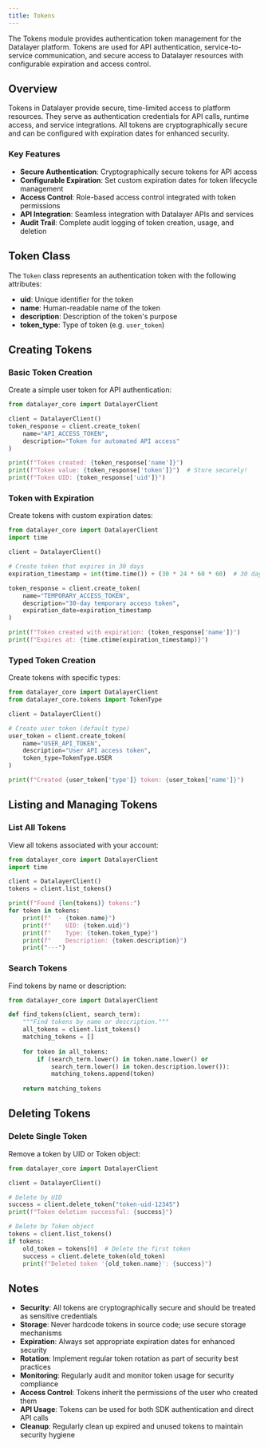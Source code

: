 ```yaml
---
title: Tokens
---
```



The Tokens module provides authentication token management for the Datalayer platform. Tokens are used for API authentication, service-to-service communication, and secure access to Datalayer resources with configurable expiration and access control.

## Overview

Tokens in Datalayer provide secure, time-limited access to platform resources. They serve as authentication credentials for API calls, runtime access, and service integrations. All tokens are cryptographically secure and can be configured with expiration dates for enhanced security.

### Key Features

- **Secure Authentication**: Cryptographically secure tokens for API access
- **Configurable Expiration**: Set custom expiration dates for token lifecycle management
- **Access Control**: Role-based access control integrated with token permissions
- **API Integration**: Seamless integration with Datalayer APIs and services
- **Audit Trail**: Complete audit logging of token creation, usage, and deletion

## Token Class

The `Token` class represents an authentication token with the following attributes:

- **uid**: Unique identifier for the token
- **name**: Human-readable name of the token
- **description**: Description of the token's purpose
- **token_type**: Type of token (e.g. `user_token`)


## Creating Tokens

### Basic Token Creation

Create a simple user token for API authentication:

```python
from datalayer_core import DatalayerClient

client = DatalayerClient()
token_response = client.create_token(
    name="API_ACCESS_TOKEN",
    description="Token for automated API access"
)

print(f"Token created: {token_response['name']}")
print(f"Token value: {token_response['token']}")  # Store securely!
print(f"Token UID: {token_response['uid']}")
```

### Token with Expiration

Create tokens with custom expiration dates:

```python
from datalayer_core import DatalayerClient
import time

client = DatalayerClient()

# Create token that expires in 30 days
expiration_timestamp = int(time.time()) + (30 * 24 * 60 * 60)  # 30 days from now

token_response = client.create_token(
    name="TEMPORARY_ACCESS_TOKEN",
    description="30-day temporary access token",
    expiration_date=expiration_timestamp
)

print(f"Token created with expiration: {token_response['name']}")
print(f"Expires at: {time.ctime(expiration_timestamp)}")
```

### Typed Token Creation

Create tokens with specific types:

```python
from datalayer_core import DatalayerClient
from datalayer_core.tokens import TokenType

client = DatalayerClient()

# Create user token (default type)
user_token = client.create_token(
    name="USER_API_TOKEN",
    description="User API access token",
    token_type=TokenType.USER
)

print(f"Created {user_token['type']} token: {user_token['name']}")
```

## Listing and Managing Tokens

### List All Tokens

View all tokens associated with your account:

```python
from datalayer_core import DatalayerClient
import time

client = DatalayerClient()
tokens = client.list_tokens()

print(f"Found {len(tokens)} tokens:")
for token in tokens:
    print(f"  - {token.name}")
    print(f"    UID: {token.uid}")
    print(f"    Type: {token.token_type}")
    print(f"    Description: {token.description}")
    print("---")
```

### Search Tokens

Find tokens by name or description:

```python
from datalayer_core import DatalayerClient

def find_tokens(client, search_term):
    """Find tokens by name or description."""
    all_tokens = client.list_tokens()
    matching_tokens = []
    
    for token in all_tokens:
        if (search_term.lower() in token.name.lower() or 
            search_term.lower() in token.description.lower()):
            matching_tokens.append(token)
    
    return matching_tokens
```

## Deleting Tokens

### Delete Single Token

Remove a token by UID or Token object:

```python
from datalayer_core import DatalayerClient

client = DatalayerClient()

# Delete by UID
success = client.delete_token("token-uid-12345")
print(f"Token deletion successful: {success}")

# Delete by Token object
tokens = client.list_tokens()
if tokens:
    old_token = tokens[0]  # Delete the first token
    success = client.delete_token(old_token)
    print(f"Deleted token '{old_token.name}': {success}")
```

## Notes

- **Security**: All tokens are cryptographically secure and should be treated as sensitive credentials
- **Storage**: Never hardcode tokens in source code; use secure storage mechanisms
- **Expiration**: Always set appropriate expiration dates for enhanced security
- **Rotation**: Implement regular token rotation as part of security best practices
- **Monitoring**: Regularly audit and monitor token usage for security compliance
- **Access Control**: Tokens inherit the permissions of the user who created them
- **API Usage**: Tokens can be used for both SDK authentication and direct API calls
- **Cleanup**: Regularly clean up expired and unused tokens to maintain security hygiene

